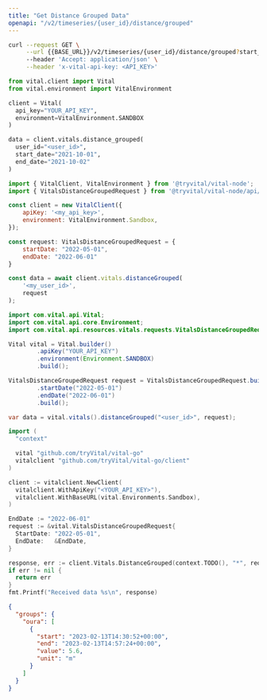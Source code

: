 ```yaml
---
title: "Get Distance Grouped Data"
openapi: "/v2/timeseries/{user_id}/distance/grouped"
---
```


<RequestExample>

```bash cURL
curl --request GET \
     --url {{BASE_URL}}/v2/timeseries/{user_id}/distance/grouped?start_date={{START_DATE}}&end_date={{END_DATE}} \
     --header 'Accept: application/json' \
     --header 'x-vital-api-key: <API_KEY>'
```

```python Python
from vital.client import Vital
from vital.environment import VitalEnvironment

client = Vital(
  api_key="YOUR_API_KEY",
  environment=VitalEnvironment.SANDBOX
)

data = client.vitals.distance_grouped(
  user_id="<user_id>", 
  start_date="2021-10-01", 
  end_date="2021-10-02"
)
```

```javascript Node
import { VitalClient, VitalEnvironment } from '@tryvital/vital-node';
import { VitalsDistanceGroupedRequest } from '@tryvital/vital-node/api/resources/vitals';

const client = new VitalClient({
    apiKey: '<my_api_key>',
    environment: VitalEnvironment.Sandbox,
});

const request: VitalsDistanceGroupedRequest = {
    startDate: "2022-05-01",
    endDate: "2022-06-01"
}

const data = await client.vitals.distanceGrouped(
    '<my_user_id>',
    request
);
```

```java Java
import com.vital.api.Vital;
import com.vital.api.core.Environment;
import com.vital.api.resources.vitals.requests.VitalsDistanceGroupedRequest;

Vital vital = Vital.builder()
        .apiKey("YOUR_API_KEY")
        .environment(Environment.SANDBOX)
        .build();

VitalsDistanceGroupedRequest request = VitalsDistanceGroupedRequest.builder()
        .startDate("2022-05-01")
        .endDate("2022-06-01")
        .build();

var data = vital.vitals().distanceGrouped("<user_id>", request);
```

```go Go
import (
  "context"

  vital "github.com/tryVital/vital-go"
  vitalclient "github.com/tryVital/vital-go/client"
)

client := vitalclient.NewClient(
  vitalclient.WithApiKey("<YOUR_API_KEY>"),
  vitalclient.WithBaseURL(vital.Environments.Sandbox),
)

EndDate := "2022-06-01"
request := &vital.VitalsDistanceGroupedRequest{
  StartDate: "2022-05-01",
  EndDate:   &EndDate,
}

response, err := client.Vitals.DistanceGrouped(context.TODO(), "*", request)
if err != nil {
  return err
}
fmt.Printf("Received data %s\n", response)
```

</RequestExample>

<ResponseExample>

```json Example
{
  "groups": {
    "oura": [
      {
        "start": "2023-02-13T14:30:52+00:00",
        "end": "2023-02-13T14:57:24+00:00",
        "value": 5.6,
        "unit": "m"
      }
    ]
  }
}
```

</ResponseExample>
